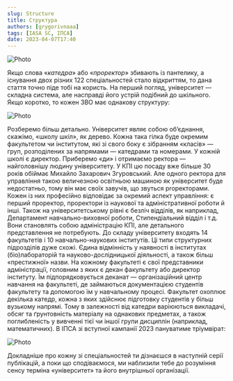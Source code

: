 ```yaml
---
slug: Structure
title: Структура
authors: [grygorivnaaa]
tags: [IASA SC, ІПСА]
date: 2023-04-07T17:40
---
```

![Photo](./abit.png)
<!--truncate-->
Якщо слова «*катедра*» або «*проректор*» збивають із пантелику, а існування двох різних 122 спеціальностей стало відкриттям, то дана стаття точно піде тобі на користь.
На перший погляд, університет — складна система, але насправді його устрій подібний до шкільного.
Якщо коротко, то кожен ЗВО має однакову структуру:

![Photo](./abit2.png)

Розберемо більш детально.
Університет являє собою об’єднання, скажімо, «школу шкіл», як дерево. Кожна така гілка буде окремим факультетом чи інститутом, які зі свого боку є зібранням «класів» — груп, розподілених за напрямами — катедрами та номерами.
У кожній школі є директор. Приберемо «ди» і отримаємо ректора — найголовнішу людину університету. У КПІ цю посаду вже більше 30 років обіймає Михайло Захарович Згуровський.
Але одного ректора для управління такою величезною освітньою машиною як університет буде недостатньо, тому він має своїх завучів, що звуться proректорами. Кожен із них професійно відповідає за окремий аспект управління: є перший проректор, проректори із наукової та адміністративної  роботи й інші. Також на університетському рівні є безліч відділів, як наприклад, Департамент навчально-виховної роботи, Стипендіальний відділ і т.д. Вони становлять собою адміністрацію КПІ, але детального представлення не потребують.
До складу університету входять 14 факультетів і 10 навчально-наукових інститутів. Ці типи структурних підрозділів дуже схожі. Єдина відмінність у наявності в інститутах (біо)лабораторій та науково-дослідницької діяльності, а також більш «престижної» назви.
На кожному факультеті є свої представники адміністрації, головним з яких є декан факультету або директор інституту. Їм підпорядковується деканат — організаційний центр навчання на факультеті, де займаються документацією студентів факультету та допомогою їм у навчальному процесі.
Факультет охоплює декілька катедр, кожна з яких здійснює підготовку студентів у більш вузькому напрямі. Тому в залежності від катедри варіюються викладачі, обсяг та ґрунтовність матеріалу на однакових предметах, а також поглибленість у вивченні тієї чи іншої групи дисциплін (наприклад, математичних). В ІПСА зі вступної кампанії 2023 пануватиме тріумвірат: 

![Photo](./abit1.png)

Докладніше про кожну зі спеціальностей ти дізнаєшся в наступній серії публікацій, а поки що сподіваємося, ми наблизили тебе до розуміння сенсу терміна «університет» та його внутрішньої організації.
